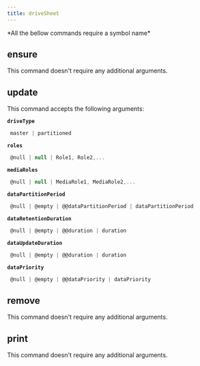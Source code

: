 ```yaml
---
title: driveSheet
---
```



  <Callout type="error" emoji="">
   *All the bellow commands require a symbol name*
  </Callout>

## ensure

This command doesn't require any additional arguments.


## update

This command accepts the following arguments:

**`driveType`**
```js filename="type"
 master | partitioned
```
**`roles`**
```js filename="type"
 @null | null | Role1, Role2,...
```
**`mediaRoles`**
```js filename="type"
 @null | null | MediaRole1, MediaRole2,...
```
**`dataPartitionPeriod`**
```js filename="type"
 @null | @empty | @@dataPartitionPeriod | dataPartitionPeriod
```
**`dataRetentionDuration`**
```js filename="type"
 @null | @empty | @@duration | duration
```
**`dataUpdateDuration`**
```js filename="type"
 @null | @empty | @@duration | duration
```
**`dataPriority`**
```js filename="type"
 @null | @empty | @@dataPriority | dataPriority
```

## remove

This command doesn't require any additional arguments.


## print

This command doesn't require any additional arguments.


